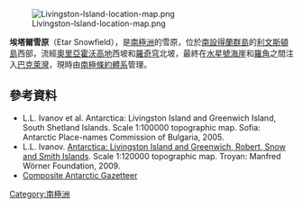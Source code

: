 {{coord|62|34|07|S|60|46|27|W|display=title|}}

[[Image:Livingston-Island-location-map.png|thumb]]

'''埃塔爾雪原'''（Etar Snowfield），是[[南極洲|南極洲]]的雪原，位於[[南設得蘭群島|南設得蘭群島]]的[[利文斯頓島|利文斯頓島]]西部，流經[[奧里亞霍沃高地|奧里亞霍沃高地]]西坡和[[羅奇穹|羅奇穹]]北坡，最終在[[水星號海崖|水星號海崖]]和[[羅角|羅角]]之間注入[[巴克萊灣|巴克萊灣]]，現時由[[南極條約體系|南極條約體系]]管理。

==參考資料==
* L.L. Ivanov et al. Antarctica: Livingston Island and Greenwich Island, South Shetland Islands. Scale 1:100000 topographic map. Sofia: Antarctic Place-names Commission of Bulgaria, 2005.
* L.L. Ivanov. [http://apcbg.org/image023.jpg Antarctica: Livingston Island and Greenwich, Robert, Snow and Smith Islands]{{Wayback|url=http://apcbg.org/image023.jpg |date=20080424075823 }}. Scale 1:120000 topographic map.  Troyan: Manfred Wörner Foundation, 2009.
*[http://data.aad.gov.au/aadc/gaz/scar/ Composite Antarctic Gazetteer]{{WebCite|url=https://www.webcitation.org/5ug2CfC7m?url=http://data.aad.gov.au/aadc/gaz/scar/ |date=20101202140255 |dateformat=iso }}

{{Antarctica-geo-stub}}
[[Category:南極洲|Category:南極洲]]